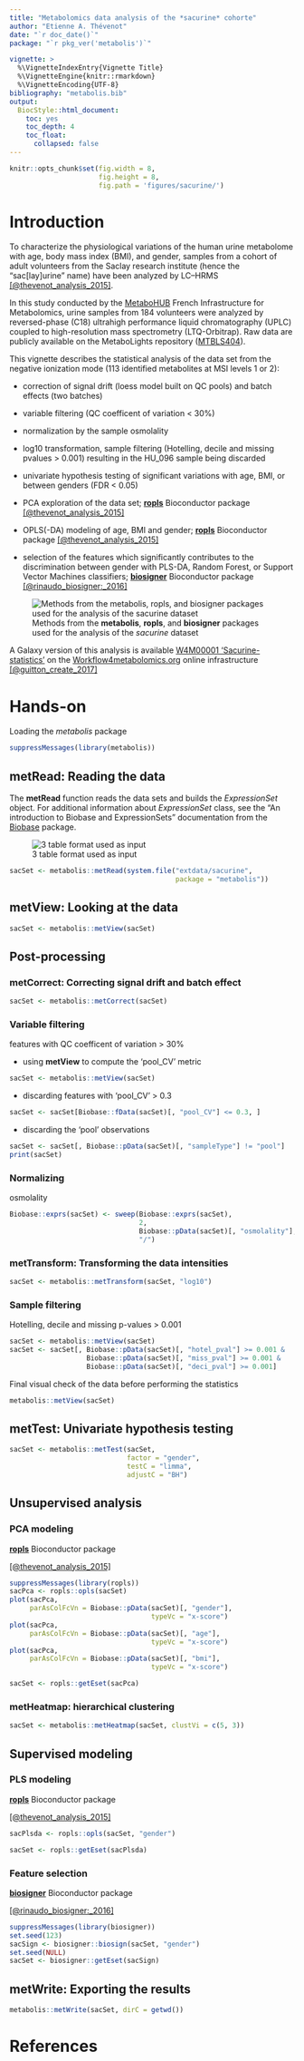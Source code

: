 ```yaml
---
title: "Metabolomics data analysis of the *sacurine* cohorte"
author: "Etienne A. Thévenot"
date: "`r doc_date()`"
package: "`r pkg_ver('metabolis')`"

vignette: >
  %\VignetteIndexEntry{Vignette Title}
  %\VignetteEngine{knitr::rmarkdown}
  %\VignetteEncoding{UTF-8}
bibliography: "metabolis.bib"
output:
  BiocStyle::html_document:
    toc: yes
    toc_depth: 4
    toc_float:
      collapsed: false
---
```


```r
knitr::opts_chunk$set(fig.width = 8,
                      fig.height = 8,
                      fig.path = 'figures/sacurine/')
```

# Introduction

To characterize the physiological variations of the human urine metabolome with age, body mass index (BMI), and gender, samples from a cohort of adult volunteers from the Saclay research institute (hence the “sac[lay]urine” name) have been analyzed by LC–HRMS
[[@thevenot_analysis_2015]](https://doi.org/10.1021/acs.jproteome.5b00354).

In this study conducted by the [MetaboHUB](http://www.metabohub.fr/home.html) French Infrastructure for Metabolomics, urine samples from 184 volunteers were analyzed by reversed-phase (C18) ultrahigh performance liquid chromatography (UPLC) coupled to high-resolution mass spectrometry (LTQ-Orbitrap). Raw data are publicly available on the MetaboLights repository ([MTBLS404](https://www.ebi.ac.uk/metabolights/MTBLS404)).

This vignette describes the statistical analysis of the data set from the negative ionization mode (113 identified metabolites at MSI levels 1 or 2):

* correction of signal drift (loess model built on QC pools) and batch effects (two batches)

* variable filtering (QC coefficent of variation < 30%)

* normalization by the sample osmolality

* log10 transformation, sample filtering (Hotelling, decile and missing pvalues > 0.001) resulting in the HU_096 sample being discarded

* univariate hypothesis testing of significant variations with age, BMI, or between genders (FDR < 0.05)

* PCA exploration of the data set; [**ropls**](https://doi.org/10.18129/B9.bioc.ropls) Bioconductor package [[@thevenot_analysis_2015]](https://doi.org/10.1021/acs.jproteome.5b00354)

* OPLS(-DA) modeling of age, BMI and gender; [**ropls**](https://doi.org/10.18129/B9.bioc.ropls) Bioconductor package [[@thevenot_analysis_2015]](https://doi.org/10.1021/acs.jproteome.5b00354)

* selection of the features which significantly contributes to the discrimination between gender with PLS-DA, Random Forest, or Support Vector Machines classifiers; [**biosigner**](https://doi.org/10.18129/B9.bioc.biosigner) Bioconductor package [[@rinaudo_biosigner:_2016]](https://doi.org/10.3389/fmolb.2016.00026)

![Methods from the **metabolis**, **ropls**, and **biosigner** packages used for the analysis of the *sacurine* dataset](figures/permanent/metabolis_methods.png)

A Galaxy version of this analysis is available [W4M00001 'Sacurine-statistics'](https://doi.org/10.15454/1.4811121736910142E12) on the [Workflow4metabolomics.org](https://workflow4metabolomics.org) online infrastructure [[@guitton_create_2017]](https://doi.org/10.1016/j.biocel.2017.07.002)




# Hands-on

Loading the *metabolis* package

```r
suppressMessages(library(metabolis))
```

## **metRead**: Reading the data

The **metRead** function reads the data sets and builds the *ExpressionSet* object. For additional information about *ExpressionSet* class, see the "An introduction to Biobase and ExpressionSets" documentation from the [Biobase](https://doi.org/doi:10.18129/B9.bioc.Biobase) package.

![3 table format used as input](figures/permanent/metabolis_3tables-format.png)

```r
sacSet <- metabolis::metRead(system.file("extdata/sacurine",
                                         package = "metabolis"))
```

## **metView**: Looking at the data

```r
sacSet <- metabolis::metView(sacSet)
```

## Post-processing

### **metCorrect**: Correcting signal drift and batch effect

```r
sacSet <- metabolis::metCorrect(sacSet)
```

### Variable filtering

features with QC coefficent of variation > 30%

* using **metView** to compute the 'pool_CV' metric
```r
sacSet <- metabolis::metView(sacSet)
```

* discarding features with 'pool_CV' > 0.3
```r
sacSet <- sacSet[Biobase::fData(sacSet)[, "pool_CV"] <= 0.3, ]
```

* discarding the 'pool' observations
```r
sacSet <- sacSet[, Biobase::pData(sacSet)[, "sampleType"] != "pool"]
print(sacSet)
```


### Normalizing

osmolality

```r
Biobase::exprs(sacSet) <- sweep(Biobase::exprs(sacSet),
                                2,
                                Biobase::pData(sacSet)[, "osmolality"],
                                "/")
```

### **metTransform**: Transforming the data intensities

```r
sacSet <- metabolis::metTransform(sacSet, "log10")

```

### Sample filtering

Hotelling, decile and missing p-values > 0.001

```r
sacSet <- metabolis::metView(sacSet)
sacSet <- sacSet[, Biobase::pData(sacSet)[, "hotel_pval"] >= 0.001 &
                   Biobase::pData(sacSet)[, "miss_pval"] >= 0.001 &
                   Biobase::pData(sacSet)[, "deci_pval"] >= 0.001]
```

Final visual check of the data before performing the statistics

```r
metabolis::metView(sacSet)
```


## **metTest**: Univariate hypothesis testing

```r
sacSet <- metabolis::metTest(sacSet,
                             factor = "gender",
                             testC = "limma",
                             adjustC = "BH")

```

## Unsupervised analysis

### PCA modeling

[**ropls**](https://doi.org/10.18129/B9.bioc.ropls) Bioconductor package

[[@thevenot_analysis_2015]](https://doi.org/10.1021/acs.jproteome.5b00354)

```r
suppressMessages(library(ropls))
sacPca <- ropls::opls(sacSet)
plot(sacPca,
     parAsColFcVn = Biobase::pData(sacSet)[, "gender"],
                                   typeVc = "x-score")
plot(sacPca,
     parAsColFcVn = Biobase::pData(sacSet)[, "age"],
                                   typeVc = "x-score")
plot(sacPca,
     parAsColFcVn = Biobase::pData(sacSet)[, "bmi"],
                                   typeVc = "x-score")
```

```r
sacSet <- ropls::getEset(sacPca)
```

### **metHeatmap**: hierarchical clustering

```r
sacSet <- metabolis::metHeatmap(sacSet, clustVi = c(5, 3))
```

## Supervised modeling

### PLS modeling

[**ropls**](https://doi.org/10.18129/B9.bioc.ropls) Bioconductor package

[[@thevenot_analysis_2015]](https://doi.org/10.1021/acs.jproteome.5b00354)

```r
sacPlsda <- ropls::opls(sacSet, "gender")
```

```r
sacSet <- ropls::getEset(sacPlsda)
```

### Feature selection

[**biosigner**](https://doi.org/10.18129/B9.bioc.biosigner) Bioconductor package

[[@rinaudo_biosigner:_2016]](https://doi.org/10.3389/fmolb.2016.00026)

```r
suppressMessages(library(biosigner))
set.seed(123)
sacSign <- biosigner::biosign(sacSet, "gender")
set.seed(NULL)
sacSet <- biosigner::getEset(sacSign)
```

## **metWrite**: Exporting the results

```r
metabolis::metWrite(sacSet, dirC = getwd())
```


# References